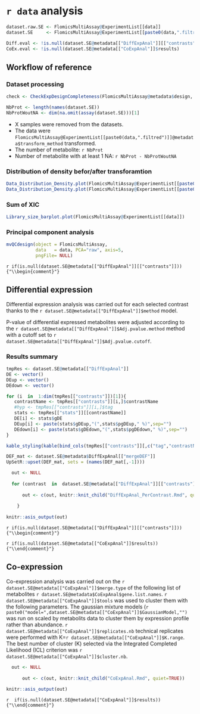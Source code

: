 
# `r data` analysis

```r

dataset.raw.SE <- FlomicsMultiAssay@ExperimentList[[data]]
dataset.SE     <- FlomicsMultiAssay@ExperimentList[[paste0(data,".filtred")]]

Diff.eval <- !is.null(dataset.SE@metadata[["DiffExpAnal"]][["contrasts"]])
CoEx.eval <- !is.null(dataset.SE@metadata[["CoExpAnal"]]$results)

```

## Workflow of reference 

### Dataset processing

```r
check <- CheckExpDesignCompleteness(FlomicsMultiAssay@metadata$design, colnames(dataset.SE))

NbProt <- length(names(dataset.SE))
NbProtWoutNA <- dim(na.omit(assay(dataset.SE)))[1]
```

* X samples were removed from the datasets.
* The data were `FlomicsMultiAssay@ExperimentList[[paste0(data,".filtred")]]@metadata$transform_method` transformed.
* The number of metabolite: `r NbProt`  
* Number of metabolite with at least 1 NA: `r NbProt - NbProtWoutNA`

### Distribution of density befor/after transforamtion

```r
Data_Distribution_Density.plot(FlomicsMultiAssay@ExperimentList[[paste0(dataset.SE)]])
Data_Distribution_Density.plot(FlomicsMultiAssay@ExperimentList[[paste0(dataset.SE,".filtred")]])
```

### Sum of XIC

```r
Library_size_barplot.plot(FlomicsMultiAssay@ExperimentList[[data]])
```

### Principal component analysis

```r
mvQCdesign(object = FlomicsMultiAssay,
           data   = data, PCA="raw", axis=5, 
           pngFile= NULL) 
```

`r if(is.null(dataset.SE@metadata[["DiffExpAnal"]][["contrasts"]])) {"\\begin{comment}"}`

## Differential expression 

Differential expression analysis was carried out for each selected contrast thanks to the `r dataset.SE@metadata[["DiffExpAnal"]]$method` model. 

P-value of differential expressed metabolites were adjusted according to the `r dataset.SE@metadata[["DiffExpAnal"]]$Adj.pvalue.method` method
with a cutoff set to `r dataset.SE@metadata[["DiffExpAnal"]]$Adj.pvalue.cutoff`.

### Results summary


```r

tmpRes <- dataset.SE@metadata[["DiffExpAnal"]]
DE <- vector()
DEup <- vector()
DEdown <- vector()

for (i  in  1:dim(tmpRes[["contrasts"]])[1]){
   contrastName <- tmpRes[["contrasts"]][i,]$contrastName
   #hyp <- tmpRes[["contrasts"]][i,]$tag
   stats <- tmpRes[["stats"]][[contrastName]]
   DE[i] <- stats$gDE
   DEup[i] <- paste(stats$gDEup,"(",stats$pgDEup," %)",sep="")
   DEdown[i] <- paste(stats$gDEdown,"(",stats$pgDEdown," %)",sep="")
}
```

```r
kable_styling(kable(bind_cols(tmpRes[["contrasts"]][,c("tag","contrastName")], data.frame("Nb DE"=DE,"Nb DEup"=DEup,"Nb DEdown"=DEdown)), row.names=TRUE, caption=NULL, format="html"), font_size=12)
```


```r

DEF_mat <- dataset.SE@metadata$DiffExpAnal[["mergeDEF"]]
UpSetR::upset(DEF_mat, sets = (names(DEF_mat[,-1]))) 

```


```r

  out <- NULL
  
  for (contrast  in  dataset.SE@metadata[["DiffExpAnal"]][["contrasts"]]$contrastName) {
    
      out <- c(out, knitr::knit_child("DiffExpAnal_PerContrast.Rmd", quiet=TRUE))  
      
    }
    
knitr::asis_output(out)

```

`r if(is.null(dataset.SE@metadata[["DiffExpAnal"]][["contrasts"]]))  {"\\begin{comment}"}`


`r if(is.null(dataset.SE@metadata[["CoExpAnal"]]$results)) {"\\end{comment}"}`

## Co-expression


Co-expression analysis was carried out on the `r dataset.SE@metadata[["CoExpAnal"]]$merge.type`
of the following list of metabolites `r dataset.SE@metadata$CoExpAnal$gene.list.names`. 
`r dataset.SE@metadata[["CoExpAnal"]]$tools` was
used to cluster them with the following parameters. The gaussian mixture models (`r paste0("model=",dataset.SE@metadata[["CoExpAnal"]]$GaussianModel,"")` was run on scaled by metabolits data to cluster them by expression profile rather than abundance.
`r dataset.SE@metadata[["CoExpAnal"]]$replicates.nb` technical replicates were performed with K=`r dataset.SE@metadata[["CoExpAnal"]]$K.range`. 
The best number of cluster (K) selected via the Integrated Completed Likelihood (ICL) criterion 
was `r dataset.SE@metadata[["CoExpAnal"]]$cluster.nb`.


```r

  out <- NULL
 
      out <- c(out, knitr::knit_child("CoExpAnal.Rmd", quiet=TRUE))  
    
knitr::asis_output(out)

```

`r  if(is.null(dataset.SE@metadata[["CoExpAnal"]]$results)) {"\\end{comment}"}`
